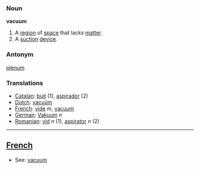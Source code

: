 === Noun ===

'''vacuum'''

#A [[region]] of [[space]] that lacks [[matter]].
#A [[suction]] [[device]].

===Antonym===
[[plenum]]

=== Translations ===
*[[Catalan]]: [[buit]] (1), [[aspirador]] (2)
*[[Dutch]]: [[vacuüm]]
*[[French]]: [[vide]] ''m'', [[vacuum#French|vacuum]]
*[[German]]: [[Vakuum]] ''n''
*[[Romanian]]: [[vid]] ''n'' (1), [[aspirator]] ''n'' (2)
----
==[[French]]==

*See: [[vacuum]]